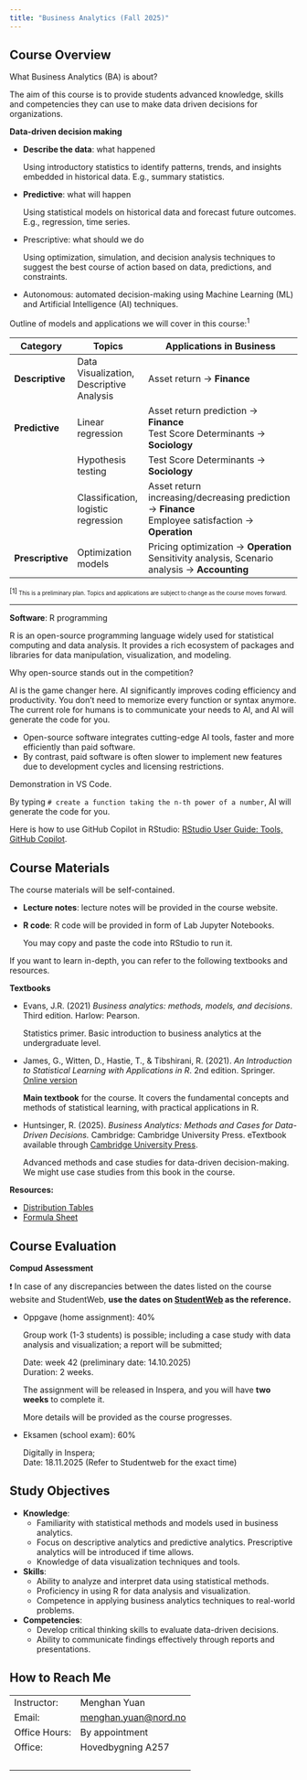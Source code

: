 ```yaml
---
title: "Business Analytics (Fall 2025)"
---
```


## Course Overview

What Business Analytics (BA) is about?

The aim of this course is to provide students advanced knowledge, skills and competencies they can use to make data driven decisions for organizations. 

**Data-driven decision making**

- **Describe the data**: what happened
  
  Using introductory statistics to identify patterns, trends, and insights embedded in historical data. E.g., summary statistics.
- **Predictive**: what will happen
  
  Using statistical models on historical data and forecast future outcomes. E.g., regression, time series.
- Prescriptive: what should we do
  
  Using optimization, simulation, and decision analysis techniques to suggest the best course of action based on data, predictions, and constraints. 
- Autonomous: automated decision-making using Machine Learning (ML) and Artificial Intelligence (AI) techniques.


Outline of models and applications we will cover in this course:<sup>1</sup>

| **Category**     | **Topics**                               | **Applications in Business**                                                                         |
| ---------------- | ---------------------------------------- | ---------------------------------------------------------------------------------------------------- |
| **Descriptive**  | Data Visualization, Descriptive Analysis | Asset return → **Finance**                                                                           |
| **Predictive**   | Linear regression                        | Asset return prediction → **Finance**<br>Test Score Determinants → **Sociology**                           |
|                  | Hypothesis testing                       | Test Score Determinants → **Sociology**                                                      |
|                  | Classification, logistic regression      | Asset return increasing/decreasing prediction → **Finance**<br>Employee satisfaction → **Operation** |
| **Prescriptive** | Optimization models                      | Pricing optimization → **Operation**<br>Sensitivity analysis, Scenario analysis → **Accounting**     |

<sup>[1]<sub> This is a preliminary plan. Topics and applications are subject to change as the course moves forward.</sub></sup>

--------------------------------------------------------------------------------

**Software**: R programming

R is an open-source programming language widely used for statistical computing and data analysis. It provides a rich ecosystem of packages and libraries for data manipulation, visualization, and modeling.

Why open-source stands out in the competition?

AI is the game changer here. AI significantly improves coding efficiency and productivity. You don't need to memorize every
function or syntax anymore. The current role for humans is to communicate your needs to AI, and AI will generate the code for you.

- Open-source software integrates cutting-edge AI tools, faster and more efficiently than paid software.
- By contrast, paid software is often slower to implement new features due to development cycles and licensing restrictions.

<span class="env-green"><i class="codicon codicon-debug-console" style="font-size:1.5em; vertical-align: middle;"></i> Demonstration in VS Code. </span>

By typing `# create a function taking the n-th power of a number`, AI will generate the code for you.

Here is how to use GitHub Copilot in RStudio: [RStudio User Guide: Tools, GitHub Copilot](https://docs.posit.co/ide/user/ide/guide/tools/copilot.html#using-copilot).



## Course Materials

The course materials will be self-contained. 

- **Lecture notes**: lecture notes will be provided in the course website.
- **R code**: R code will be provided in form of Lab Jupyter Notebooks.
  
  You may copy and paste the code into RStudio to run it.


If you want to learn in-depth, you can refer to the following textbooks and resources.

**Textbooks**

- Evans, J.R. (2021) *Business analytics: methods, models, and decisions*. Third edition. Harlow: Pearson.
  
  Statistics primer. Basic introduction to business analytics at the undergraduate level. 

- James, G., Witten, D., Hastie, T., & Tibshirani, R. (2021). *An Introduction to Statistical Learning with Applications in R*. 2nd edition. Springer. [Online version](https://www.statlearning.com/)
  
  **Main textbook** for the course. It covers the fundamental concepts and methods of statistical learning, with practical applications in R.

- Huntsinger, R. (2025). *Business Analytics: Methods and Cases for Data-Driven Decisions.* Cambridge: Cambridge University Press. eTextbook available through [Cambridge University Press](https://www.cambridge.org/highereducation/books/business-analytics/49F97FC7360294F70056ADDC895C61AE#overview).
  
  Advanced methods and case studies for data-driven decision-making.
  We might use case studies from this book in the course.

**Resources:**

- [Distribution Tables](https://drive.google.com/file/d/1Iwec44x4N5AItbpFugbUOKHBIE10cMOw/view?usp=drive_link)
- [Formula Sheet](https://drive.google.com/file/d/1FhRrVo8BkmVwwQdt0Xm47j4HIBhYHCbb/view?usp=drive_link)


## Course Evaluation

**Compud Assessment**

❗️ In case of any discrepancies between the dates listed on the course website and StudentWeb, <span class="env-green">**use the dates on <u>StudentWeb</u> as the reference.**</span>

- Oppgave (home assignment): 40%
  
  Group work (1-3 students) is possible; including a case study with data analysis and visualization; a report will be submitted;
  
  Date: week 42 (preliminary date: 14.10.2025)  
  Duration: 2 weeks.

  The assignment will be released in Inspera, and you will have **two weeks** to complete it.

  More details will be provided as the course progresses.

- Eksamen (school exam): 60%
  
  Digitally in Inspera;  \
  Date: 18.11.2025 (Refer to Studentweb for the exact time)


## Study Objectives

- **Knowledge**: 
  - Familiarity with statistical methods and models used in business analytics. 
  - Focus on descriptive analytics and predictive analytics.
    Prescriptive analytics will be introduced if time allows.
  - Knowledge of data visualization techniques and tools.
- **Skills**: 
  - Ability to analyze and interpret data using statistical methods.
  - Proficiency in using R for data analysis and visualization.
  - Competence in applying business analytics techniques to real-world problems.

- **Competencies**:
  - Develop critical thinking skills to evaluate data-driven decisions.
  - Ability to communicate findings effectively through reports and presentations.

## How to Reach Me

<table border="0" cellspacing="0" cellpadding="5">
  <tr>
    <td>Instructor:</td>
    <td>Menghan Yuan</td>
  </tr>
  <tr>
    <td>Email:</td>
    <td><a href="mailto:menghan.yuan@nord.no">menghan.yuan@nord.no</a></td>
  </tr>
  <tr>
    <td>Office Hours:</td>
    <td>By appointment</td>
  </tr>
  <tr>
    <td>Office:</td>
    <td>Hovedbygning A257</td>
  </tr>
  <tr><td colspan="2">&nbsp;</td></tr>
</table>


